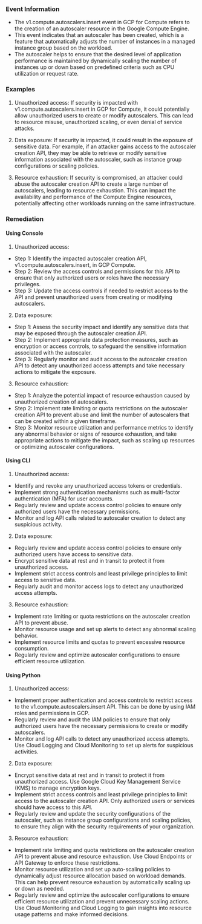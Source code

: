 
### Event Information

- The v1.compute.autoscalers.insert event in GCP for Compute refers to the creation of an autoscaler resource in the Google Compute Engine. 
- This event indicates that an autoscaler has been created, which is a feature that automatically adjusts the number of instances in a managed instance group based on the workload. 
- The autoscaler helps to ensure that the desired level of application performance is maintained by dynamically scaling the number of instances up or down based on predefined criteria such as CPU utilization or request rate.


### Examples

1. Unauthorized access: If security is impacted with v1.compute.autoscalers.insert in GCP for Compute, it could potentially allow unauthorized users to create or modify autoscalers. This can lead to resource misuse, unauthorized scaling, or even denial of service attacks.

2. Data exposure: If security is impacted, it could result in the exposure of sensitive data. For example, if an attacker gains access to the autoscaler creation API, they may be able to retrieve or modify sensitive information associated with the autoscaler, such as instance group configurations or scaling policies.

3. Resource exhaustion: If security is compromised, an attacker could abuse the autoscaler creation API to create a large number of autoscalers, leading to resource exhaustion. This can impact the availability and performance of the Compute Engine resources, potentially affecting other workloads running on the same infrastructure.

### Remediation

#### Using Console

1. Unauthorized access:
- Step 1: Identify the impacted autoscaler creation API, v1.compute.autoscalers.insert, in GCP Compute.
- Step 2: Review the access controls and permissions for this API to ensure that only authorized users or roles have the necessary privileges.
- Step 3: Update the access controls if needed to restrict access to the API and prevent unauthorized users from creating or modifying autoscalers.

2. Data exposure:
- Step 1: Assess the security impact and identify any sensitive data that may be exposed through the autoscaler creation API.
- Step 2: Implement appropriate data protection measures, such as encryption or access controls, to safeguard the sensitive information associated with the autoscaler.
- Step 3: Regularly monitor and audit access to the autoscaler creation API to detect any unauthorized access attempts and take necessary actions to mitigate the exposure.

3. Resource exhaustion:
- Step 1: Analyze the potential impact of resource exhaustion caused by unauthorized creation of autoscalers.
- Step 2: Implement rate limiting or quota restrictions on the autoscaler creation API to prevent abuse and limit the number of autoscalers that can be created within a given timeframe.
- Step 3: Monitor resource utilization and performance metrics to identify any abnormal behavior or signs of resource exhaustion, and take appropriate actions to mitigate the impact, such as scaling up resources or optimizing autoscaler configurations.

#### Using CLI

1. Unauthorized access:
- Identify and revoke any unauthorized access tokens or credentials.
- Implement strong authentication mechanisms such as multi-factor authentication (MFA) for user accounts.
- Regularly review and update access control policies to ensure only authorized users have the necessary permissions.
- Monitor and log API calls related to autoscaler creation to detect any suspicious activity.

2. Data exposure:
- Regularly review and update access control policies to ensure only authorized users have access to sensitive data.
- Encrypt sensitive data at rest and in transit to protect it from unauthorized access.
- Implement strict access controls and least privilege principles to limit access to sensitive data.
- Regularly audit and monitor access logs to detect any unauthorized access attempts.

3. Resource exhaustion:
- Implement rate limiting or quota restrictions on the autoscaler creation API to prevent abuse.
- Monitor resource usage and set up alerts to detect any abnormal scaling behavior.
- Implement resource limits and quotas to prevent excessive resource consumption.
- Regularly review and optimize autoscaler configurations to ensure efficient resource utilization.

#### Using Python

1. Unauthorized access:
- Implement proper authentication and access controls to restrict access to the v1.compute.autoscalers.insert API. This can be done by using IAM roles and permissions in GCP.
- Regularly review and audit the IAM policies to ensure that only authorized users have the necessary permissions to create or modify autoscalers.
- Monitor and log API calls to detect any unauthorized access attempts. Use Cloud Logging and Cloud Monitoring to set up alerts for suspicious activities.

2. Data exposure:
- Encrypt sensitive data at rest and in transit to protect it from unauthorized access. Use Google Cloud Key Management Service (KMS) to manage encryption keys.
- Implement strict access controls and least privilege principles to limit access to the autoscaler creation API. Only authorized users or services should have access to this API.
- Regularly review and update the security configurations of the autoscaler, such as instance group configurations and scaling policies, to ensure they align with the security requirements of your organization.

3. Resource exhaustion:
- Implement rate limiting and quota restrictions on the autoscaler creation API to prevent abuse and resource exhaustion. Use Cloud Endpoints or API Gateway to enforce these restrictions.
- Monitor resource utilization and set up auto-scaling policies to dynamically adjust resource allocation based on workload demands. This can help prevent resource exhaustion by automatically scaling up or down as needed.
- Regularly review and optimize the autoscaler configurations to ensure efficient resource utilization and prevent unnecessary scaling actions. Use Cloud Monitoring and Cloud Logging to gain insights into resource usage patterns and make informed decisions.

